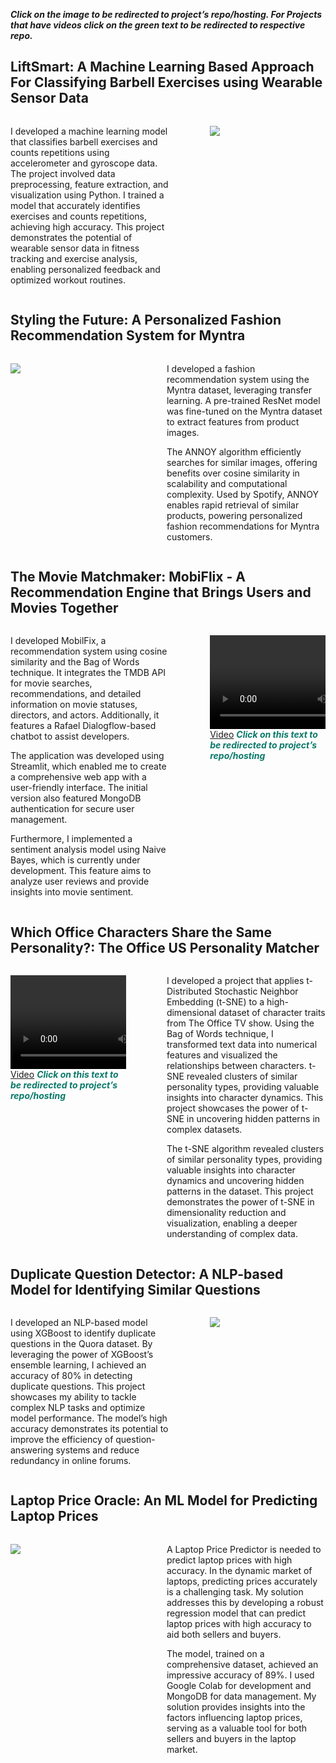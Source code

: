 ::: {.callout-note title="Important Note Before Proceding Further"}
***Click on the image to be redirected to project's repo/hosting. For Projects that have videos click on the green text to be redirected to respective repo.***
:::

## LiftSmart: A Machine Learning Based Approach For Classifying Barbell Exercises using Wearable Sensor Data


::: columns
::: {.column width="55%"}
I developed a machine learning model that classifies barbell exercises and counts repetitions using accelerometer and gyroscope data. The project involved data preprocessing, feature extraction, and visualization using Python. I trained a model that accurately identifies exercises and counts repetitions, achieving high accuracy. This project demonstrates the potential of wearable sensor data in fitness tracking and exercise analysis, enabling personalized feedback and optimized workout routines.
:::

::: {.column width="5%"}
:::

::: {.column width="40%"}
[![](images/classification.png)](https://github.com/Sherwin-14/fitness_tracker)
:::
:::


## Styling the Future: A Personalized Fashion Recommendation System for Myntra

::: columns
::: {.column width="40%"}
[![](images/myntra.png)](https://github.com/Sherwin-14/Fashion_Recommender_System){target="_blank"}
:::

::: {.column width="5%"}
:::

::: {.column width="55%"}
I developed a fashion recommendation system using the Myntra dataset, leveraging transfer learning. A pre-trained ResNet model was fine-tuned on the Myntra dataset to extract features from product images.

The ANNOY algorithm efficiently searches for similar images, offering benefits over cosine similarity in scalability and computational complexity. Used by Spotify, ANNOY enables rapid retrieval of similar products, powering personalized fashion recommendations for Myntra customers.
:::
:::

## The Movie Matchmaker: MobiFlix - A Recommendation Engine that Brings Users and Movies Together

::: columns
::: {.column width="55%"}
I developed MobilFix, a recommendation system using cosine similarity and the Bag of Words technique. It integrates the TMDB API for movie searches, recommendations, and detailed information on movie statuses, directors, and actors. Additionally, it features a Rafael Dialogflow-based chatbot to assist developers.

The application was developed using Streamlit, which enabled me to create a comprehensive web app with a user-friendly interface. The initial version also featured MongoDB authentication for secure user management.

Furthermore, I implemented a sentiment analysis model using Naive Bayes, which is currently under development. This feature aims to analyze user reviews and provide insights into movie sentiment.
:::

::: {.column width="5%"}
:::

::: {.column width="40%"}
[![](images/mra.mp4)]()
<a href="https://github.com/Sherwin-14/movie_recommender_system" style="text-decoration: none; color: #097969;"><b><i>Click on this text to be redirected to project's repo/hosting</i></b></a>
:::
:::

## Which Office Characters Share the Same Personality?: The Office US Personality Matcher

::: columns
::: {.column width="40%"}
[![](images/office.mp4)]()
<a href="https://github.com/Sherwin-14/the_office_personality_matcher" style="text-decoration: none; color: #097969;"><b><i>Click on this text to be redirected to project's repo/hosting</i></b></a>
:::

::: {.column width="5%"}
:::

::: {.column width="55%"}
I developed a project that applies t-Distributed Stochastic Neighbor Embedding (t-SNE) to a high-dimensional dataset of character traits from The Office TV show. Using the Bag of Words technique, I transformed text data into numerical features and visualized the relationships between characters. t-SNE revealed clusters of similar personality types, providing valuable insights into character dynamics. This project showcases the power of t-SNE in uncovering hidden patterns in complex datasets.

The t-SNE algorithm revealed clusters of similar personality types, providing valuable insights into character dynamics and uncovering hidden patterns in the dataset. This project demonstrates the power of t-SNE in dimensionality reduction and visualization, enabling a deeper understanding of complex data.

:::
:::


## Duplicate Question Detector: A NLP-based Model for Identifying Similar Questions


::: columns
::: {.column width="55%"}
I developed an NLP-based model using XGBoost to identify duplicate questions in the Quora dataset. By leveraging the power of XGBoost's ensemble learning, I achieved an accuracy of 80% in detecting duplicate questions. This project showcases my ability to tackle complex NLP tasks and optimize model performance. The model's high accuracy demonstrates its potential to improve the efficiency of question-answering systems and reduce redundancy in online forums.
:::

::: {.column width="5%"}
:::

::: {.column width="40%"}
[![](images/quora.png)](https://github.com/Sherwin-14/Quora_Pairs){target="_blank"}

:::
:::

## Laptop Price Oracle: An ML Model for Predicting Laptop Prices

::: columns
::: {.column width="40%"}
[![](images/laptop.png)](https://github.com/Sherwin-14/Laptop-Price-Predictor){target="_blank"}
:::

::: {.column width="5%"}
:::

::: {.column width="55%"}
A Laptop Price Predictor is needed to predict laptop prices with high accuracy. In the dynamic market of laptops, predicting prices accurately is a challenging task. My solution addresses this by developing a robust regression model that can predict laptop prices with high accuracy to aid both sellers and buyers.

The model, trained on a comprehensive dataset, achieved an impressive accuracy of 89%. I used Google Colab for development and MongoDB for data management. My solution provides insights into the factors influencing laptop prices, serving as a valuable tool for both sellers and buyers in the laptop market.

:::
:::